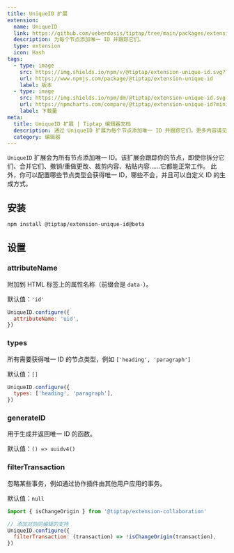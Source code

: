 ```yaml
---
title: UniqueID 扩展
extension:
  name: UniqueID
  link: https://github.com/ueberdosis/tiptap/tree/main/packages/extension-unique-id
  description: 为每个节点添加唯一 ID 并跟踪它们。
  type: extension
  icon: Hash
tags:
  - type: image
    src: https://img.shields.io/npm/v/@tiptap/extension-unique-id.svg?label=version
    url: https://www.npmjs.com/package/@tiptap/extension-unique-id
    label: 版本
  - type: image
    src: https://img.shields.io/npm/dm/@tiptap/extension-unique-id.svg
    url: https://npmcharts.com/compare/@tiptap/extension-unique-id?minimal=true
    label: 下载量
meta:
  title: UniqueID 扩展 | Tiptap 编辑器文档
  description: 通过 UniqueID 扩展为每个节点添加唯一 ID 并跟踪它们。更多内容请见文档！
  category: 编辑器
---
```



`UniqueID` 扩展会为所有节点添加唯一 ID。该扩展会跟踪你的节点，即使你拆分它们、合并它们、撤销/重做更改、裁剪内容、粘贴内容……它都能正常工作。
此外，你可以配置哪些节点类型会获得唯一 ID，哪些不会，并且可以自定义 ID 的生成方式。

<CodeDemo path="/Extensions/UniqueID" />

## 安装

```bash
npm install @tiptap/extension-unique-id@beta
```

## 设置

### attributeName

附加到 HTML 标签上的属性名称（前缀会是 `data-`）。

默认值：`'id'`

```js
UniqueID.configure({
  attributeName: 'uid',
})
```

### types

所有需要获得唯一 ID 的节点类型，例如 `['heading', 'paragraph']`

默认值：`[]`

```js
UniqueID.configure({
  types: ['heading', 'paragraph'],
})
```

### generateID

用于生成并返回唯一 ID 的函数。

默认值：`() => uuidv4()`

### filterTransaction

忽略某些事务，例如通过协作插件由其他用户应用的事务。

默认值：`null`

```js
import { isChangeOrigin } from '@tiptap/extension-collaboration'

// 添加对协同编辑的支持
UniqueID.configure({
  filterTransaction: (transaction) => !isChangeOrigin(transaction),
})
```